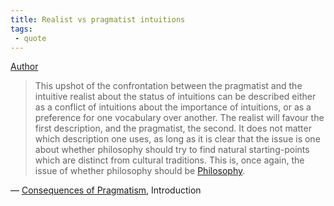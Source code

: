 ```yaml
---
title: Realist vs pragmatist intuitions
tags:
 - quote
---
```


[Author](/docs/phil/Richard Rorty.html)

> This upshot of the confrontation between the pragmatist and the intuitive realist about the status of intuitions can be described either as a conflict of intuitions about the importance of intuitions, or as a preference for one vocabulary over another. The realist will favour the first description, and the pragmatist, the second. It does not matter which description one uses, as long as it is clear that the issue is one about whether philosophy should try to find natural starting-points which are distinct from cultural traditions. This is, once again, the issue of whether philosophy should be [Philosophy](/docs/phil/Relation of philosophy to other disciplines.html).

— [Consequences of Pragmatism](/docs/phil/Consequences of Pragmatism.html), Introduction
